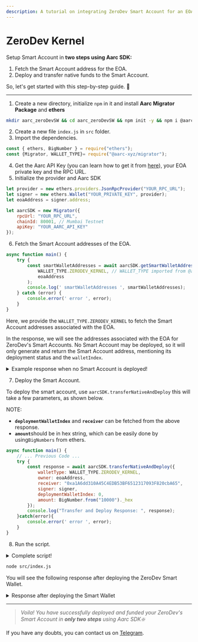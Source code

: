 ```yaml
---
description: A tutorial on integrating ZeroDev Smart Account for an EOA with Aarc SDK ❇️
---
```


# ZeroDev Kernel

Setup Smart Account in **two steps using Aarc SDK:**

1. Fetch the Smart Account address for the EOA.
2. Deploy and transfer native funds to the Smart Account. &#x20;

So, let's get started with this step-by-step guide. :rocket:

***

1. Create a new directory, initialize `npm` in it and install **Aarc Migrator Package** and **ethers**


```bash
mkdir aarc_zeroDevSW && cd aarc_zeroDevSW && npm init -y && npm i @aarc-xyz/migrator ethers@5.7.2
```

2. Create a new file `index.js` in `src` folder.
3. Import the dependencies.&#x20;

```javascript
const { ethers, BigNumber } = require("ethers");
const {Migrator, WALLET_TYPE}= require("@aarc-xyz/migrator");
```

4. Get the Aarc API Key (you can learn how to get it from [here](broken-reference)), your EOA private key and the RPC URL.
5. Initialize the provider and Aarc SDK

```javascript
let provider = new ethers.providers.JsonRpcProvider("YOUR_RPC_URL");
let signer = new ethers.Wallet("YOUR_PRIVATE_KEY", provider);
let eoaAddress = signer.address;

let aarcSDK = new Migrator({
    rpcUrl: "YOUR_RPC_URL",
    chainId: 80001, // Mumbai Testnet
    apiKey: "YOUR_AARC_API_KEY"
});
```

6. Fetch the Smart Account addresses of the EOA.

```javascript
async function main() {
    try {
        const smartWalletAddresses = await aarcSDK.getSmartWalletAddresses(
            WALLET_TYPE.ZERODEV_KERNEL, // WALLET_TYPE imported from @aarc-xyz/migrator
            eoaAddress
        );
        console.log(' smartWalletAddresses ', smartWalletAddresses);
    } catch (error) {
        console.error(' error ', error);
    }
}
```

Here, we provide the `WALLET_TYPE.ZERODEV_KERNEL` to fetch the Smart Account addresses associated with the EOA.&#x20;

In the response, we will see the addresses associated with the EOA for ZeroDev's Smart Accounts. No Smart Account may be deployed, so it will only generate and return the Smart Account address, mentioning its deployment status and the `walletIndex`.

<details>

<summary>Example response when no Smart Account is deployed!</summary>

```bash
 smartWalletAddresses  [
  {
    address: '0xa1A6dd310A45C4EDB53BF6512317093F820cbA65',
    isDeployed: false,
    walletIndex: 0
  }
]
```

</details>

7. Deploy the Smart Account.&#x20;

To deploy the smart account, use `aarcSDK.transferNativeAndDeploy` this will take a few parameters, as shown below.

<Info>
NOTE:&#x20;

* **`deploymentWalletIndex`** and **`receiver`** can be fetched from the above response.
* **`amount`**&#x73;hould be in hex string, which can be easily done by using`BigNumbers` from ethers.
</Info>

```javascript
async function main() {
    // ... Previous Code ...
    try {
        const response = await aarcSDK.transferNativeAndDeploy({
            walletType: WALLET_TYPE.ZERODEV_KERNEL,
            owner: eoaAddress,
            receiver: "0xa1A6dd310A45C4EDB53BF6512317093F820cbA65",
            signer: signer,
            deploymentWalletIndex: 0,
            amount: BigNumber.from("10000")._hex
        });
        console.log("Transfer and Deploy Response: ", response);
    }catch(error){
        console.error(' error ', error);
    }
}
```

8. Run the script.

<details>

<summary>Complete script!</summary>

```javascript
const { ethers, BigNumber } = require("ethers");
const {Migrator, WALLET_TYPE}= require("@aarc-xyz/migrator");

let provider = new ethers.providers.JsonRpcProvider("YOUR_RPC_URL");
let signer = new ethers.Wallet("YOUR_PRIVATE_KEY", provider);
let eoaAddress = signer.address;

let aarcSDK = new Migrator({
    rpcUrl: "YOUR_RPC_URL",
    chainId: 80001, // Mumbai Testnet
    apiKey: "YOUR_AARC_API_KEY"
});

async function main() {
    try {
        const smartWalletAddresses = await aarcSDK.getSmartWalletAddresses(
            WALLET_TYPE.ZERODEV_KERNEL,
            eoaAddress
        );
        console.log(' smartWalletAddresses ', smartWalletAddresses);
    } catch (error) {
        console.error(' error ', error);
    }

    try {
        const response = await aarcSDK.transferNativeAndDeploy({
            walletType: WALLET_TYPE.ZERODEV_KERNEL,
            owner: eoaAddress,
            receiver: "0xa1A6dd310A45C4EDB53BF6512317093F820cbA65", //Change the receiver address to the SA address
            signer: signer,
            deploymentWalletIndex: 0, // Change the index to the index of the SA
            amount: BigNumber.from("10000")._hex // Change the string to the amount you want to transfer
        });
        console.log("Transfer and Deploy Response: ", response);
    }catch(error){
        console.error(' error ', error);
    }
}

main();
```

</details>

```bash
node src/index.js
```

You will see the following response after deploying the ZeroDev Smart Wallet.

<details>

<summary>Response after deploying the Smart Wallet</summary>

```bash
Transfer and Deploy Response:  [
  {
    tokenAddress: '',
    amount: '0x00',
    message: 'Deployment tx sent',
    txHash: '0x0fa097eb8dbf14c16779aedcb3eea8cf0bb2b2c4cad266953bedc3fd37e270f9'
  },
  {
    tokenAddress: '0x0000000000000000000000000000000000001010',
    amount: '0x2710',
    message: 'Token transfer tx sent',
    txHash: '0x4dca44d8468ac436b1ac4bcf4d2fca03cc7354ae8f925be73b749f94cec35594'
  }
]
```

</details>

***

> _Voila! You have successfully deployed and funded your ZeroDev's Smart Account in **only two steps** using Aarc SDK❇️_

If you have any doubts, you can contact us on [Telegram](https://t.me/aarcxyz).
